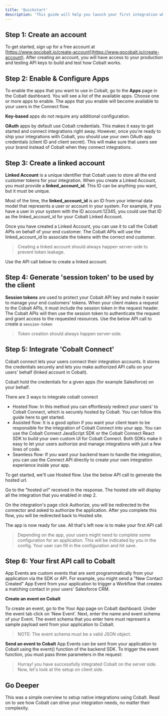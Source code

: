 ```yaml
---
title: 'Quickstart'
description: 'This guide will help you launch your first integration while the following guides dive deeper into the concepts and help you integrate Cobalt into your production application.'
---
```


## Step 1: Create an account

To get started, sign up for a free account at [https://www.gocobalt.io/create-account](https://www.gocobalt.io/create-account). After creating an account, you will have access to your production and testing API keys to build and test how Cobalt works.

## Step 2: Enable & Configure Apps

To enable the apps that you want to use in Cobalt, go to the **Apps** page in the Cobalt dashboard. You will see a list of the available apps. Choose one or more apps to enable. The apps that you enable will become available to your users in the Connect flow.

**Key-based** apps do not require any additional configuration.

**OAuth** apps by default use Cobalt credentials. This makes it easy to get started and connect integrations right away. However, once you're ready to ship your integrations with Cobalt, you should use your own OAuth app credentials (client ID and client secret). This will make sure that users see your brand instead of Cobalt when they connect integrations.


## Step 3: Create a linked account

**Linked Account** is a unique identifier that Cobalt uses to store all the end customer tokens for your integration. When you create a Linked Account, you must provide a **linked_account_id**. This ID can be anything you want, but it must be unique.

Most of the time, the **linked_account_id** is an ID from your internal data model that represents a user or account in your system. For example, if you have a user in your system with the ID account:12345, you could use that ID as the linked_account_id for your Cobalt Linked Account.

Once you have created a Linked Account, you can use it to call the Cobalt APIs on behalf of your end customer. The Cobalt APIs will use the linked_account_id to associate the tokens with the correct end customer.

>Creating a linked account should always happen server-side to prevent token leakage.

Use the API call below to create a linked account.

## Step 4: Generate 'session token' to be used by the client

**Session tokens** are used to protect your Cobalt API key and make it easier to manage your end customers' tokens. When your client makes a request to the Cobalt APIs, it must include the session token in the request header. 
The Cobalt APIs will then use the session token to authenticate the request and grant access to the requested resources. Use the below API call to create a `session-token`

>Token creation should always happen server-side.

## Step 5: Integrate 'Cobalt Connect'

Cobalt connect lets your users connect their integration accounts. It stores the credentials securely and lets you make authorized API calls on your users' behalf (linked account in Cobalt).

Cobalt hold the credentials for a given apps (for example Salesforce) on your behalf.

There are 3 ways to integrate cobalt connect

+ Hosted flow: In this method you can effortlessly redirect your users'  to Cobalt Connect, which is securely hosted by Cobalt. You can follow this guide here to get started.
+ Assisted flow: It is a good option if you want your client team to be responsible for the integration of Cobalt Connect into your app. You can use the Cobalt Connect JavaScript SDK or the Cobalt Connect React SDK to build your own custom UI for Cobalt Connect. Both SDKs make it easy to let your users authorize and manage integrations with just a few lines of code.
+ Seamless flow: If you want your backend team to handle the integration, you can use the Connect API directly to create your own integration experience inside your app.


To get started, we'll use Hosted flow. Use the below API call to generate the hosted url.


Go to the "hosted url" received in the response. The hosted site will display all the integration that you enabled in step 2.

On the integration's page click Authorize, you will be redirected to the connector and asked to authorize the application. After you complete this flow, you will be redirected back to Hosted site.

The app is now ready for use. All that's left now is to make your first API call

>Depending on the app, your users might need to complete some configuration for an application. This will be indicated by you in the config. Your user can fill in the configuration and hit save.

## Step 6: Your first API call to Cobalt

App Events are custom events that are sent programmatically from your application via the SDK or API. For example, you might send a "New Contact Created" App Event from your application to trigger a Workflow that creates a matching contact in your users' Salesforce CRM.

**Create an event on Cobalt**

To create an event, go to the Your App page on Cobalt dashboard. Under the event tab click on 'New Event'. Next, enter the name and event schema of your Event. The event schema that you enter here must represent a sample payload sent from your application to Cobalt.

>NOTE: The event schema must be a valid JSON object.

**Send an event to Cobalt**
App Events can be sent from your application to Cobalt using the event() function of the backend SDK. To trigger the event function, you must pass three parameters in the request:

>Hurray! you have successfully integrated Cobalt on the server side. Now, let's look at the setup on client side.


## Go Deeper
This was a simple overview to setup native integrations using Cobalt. Read on to see how Cobalt can drive your integration needs, no matter their complexity.



